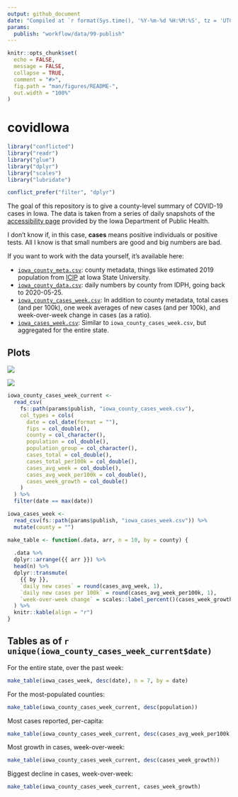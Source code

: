 ```yaml
---
output: github_document
date: "Compiled at `r format(Sys.time(), '%Y-%m-%d %H:%M:%S', tz = 'UTC')` UTC"
params:
  publish: "workflow/data/99-publish"
---
```


<!-- README.md is generated from README.Rmd. Please edit that file -->

```r
knitr::opts_chunk$set(
  echo = FALSE,
  message = FALSE,
  collapse = TRUE,
  comment = "#>",
  fig.path = "man/figures/README-",
  out.width = "100%"
)
```

# covidIowa

```r
library("conflicted")
library("readr")
library("glue")
library("dplyr")
library("scales")
library("lubridate")

conflict_prefer("filter", "dplyr")
```
<!-- badges: start -->
<!-- badges: end -->

The goal of this repository is to give a county-level summary of COVID-19 cases in Iowa. 
The data is taken from a series of daily snapshots of the [accessibility page](https://coronavirus.iowa.gov/pages/access) provided by the Iowa Department of Public Health.

I don't know if, in this case, **cases** means positive individuals or positive tests. 
All I know is that small numbers are good and big numbers are bad.

If you want to work with the data yourself, it's available here:

- [`iowa_county_meta.csv`](https://github.com/ijlyttle/covidIowa/blob/master/workflow/data/99-publish/iowa_county_meta.csv): county metadata, things like estimated 2019 population from [ICIP](https://www.icip.iastate.edu/tables/population/counties-estimates) at Iowa State University. 
- [`iowa_county_data.csv`](https://github.com/ijlyttle/covidIowa/blob/master/workflow/data/99-publish/iowa_county_data.csv): daily numbers by county from IDPH, going back to 2020-05-25.
- [`iowa_county_cases_week.csv`](https://github.com/ijlyttle/covidIowa/blob/master/workflow/data/99-publish/iowa_county_data.csv): In addition to county metadata, total cases (and per 100k), one week averages of new cases (and per 100k), and week-over-week change in cases (as a ratio).
- [`iowa_cases_week.csv`](https://github.com/ijlyttle/covidIowa/blob/master/workflow/data/99-publish/iowa_county_data.csv): Similar to `iowa_county_cases_week.csv`, but aggregated for the entire state.

## Plots

![](workflow/data/99-publish/iowa_cases.png)

![](workflow/data/99-publish/iowa_change.png)
```r
iowa_county_cases_week_current <- 
  read_csv(
    fs::path(params$publish, "iowa_county_cases_week.csv"), 
    col_types = cols(
      date = col_date(format = ""),
      fips = col_double(),
      county = col_character(),
      population = col_double(),
      population_group = col_character(),
      cases_total = col_double(),
      cases_total_per100k = col_double(),
      cases_avg_week = col_double(),
      cases_avg_week_per100k = col_double(),
      cases_week_growth = col_double()
    )
  ) %>%
  filter(date == max(date))
```

```r
iowa_cases_week <- 
  read_csv(fs::path(params$publish, "iowa_cases_week.csv")) %>%
  mutate(county = "")
```

```r
make_table <- function(.data, arr, n = 10, by = county) {
  
  .data %>%
  dplyr::arrange({{ arr }}) %>%
  head(n) %>%
  dplyr::transmute(
    {{ by }}, 
    `daily new cases` = round(cases_avg_week, 1),
    `daily new cases per 100k` = round(cases_avg_week_per100k, 1),
    `week-over-week change` = scales::label_percent()(cases_week_growth)
  ) %>%
  knitr::kable(align = "r")
}
```

## Tables as of `r unique(iowa_county_cases_week_current$date)`

For the entire state, over the past week:

```r
make_table(iowa_cases_week, desc(date), n = 7, by = date)
```

For the most-populated counties:

```r
make_table(iowa_county_cases_week_current, desc(population))
```

Most cases reported, per-capita:

```r
make_table(iowa_county_cases_week_current, desc(cases_avg_week_per100k))
```

Most growth in cases, week-over-week:

```r
make_table(iowa_county_cases_week_current, desc(cases_week_growth))
```

Biggest decline in cases, week-over-week:

```r
make_table(iowa_county_cases_week_current, cases_week_growth)
```
